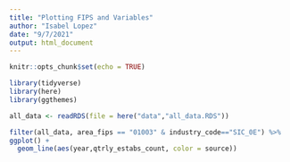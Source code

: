 ```yaml
---
title: "Plotting FIPS and Variables"
author: "Isabel Lopez"
date: "9/7/2021"
output: html_document
---
```


```r
knitr::opts_chunk$set(echo = TRUE)

library(tidyverse)
library(here)
library(ggthemes)
```

```r

all_data <- readRDS(file = here("data","all_data.RDS"))

```

```r

filter(all_data, area_fips == "01003" & industry_code=="SIC_0E") %>% 
ggplot() +
  geom_line(aes(year,qtrly_estabs_count, color = source))

```